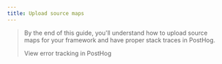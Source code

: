 ```yaml
---
title: Upload source maps
---
```



> By the end of this guide, you'll understand how to upload source maps for your framework and have proper stack traces in PostHog.
>
> <CallToAction type="primary" to="https://us.posthog.com/error_tracking">
>    View error tracking in PostHog
> </CallToAction>

<UploadSourceMapsOverview />

